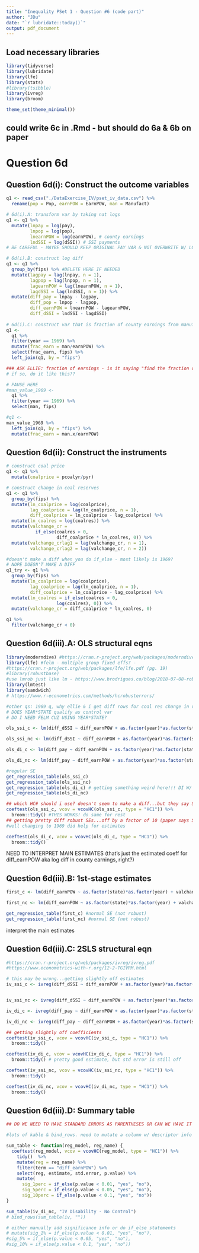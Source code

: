 ```yaml
---
title: "Inequality PSet 1 - Question #6 (code part)"
author: "JDu"
date: "`r lubridate::today()`"
output: pdf_document
---
```


## Load necessary libraries
```r
library(tidyverse)
library(lubridate)
library(lfe)
library(stats)
#library(tsibble)
library(ivreg)
library(broom)

theme_set(theme_minimal())
```

## could write 6c in .Rmd - but should do 6a & 6b on paper

# Question 6d

## Question 6d(i): Construct the outcome variables

```r
q1 <- read_csv("./DataExercise_IV/pset_iv_data.csv") %>%
  rename(pop = Pop, earnPOW = EarnPOW, man = Manufact)

# 6d(i).A: transform var by taking nat logs
q1 <- q1 %>%
  mutate(lnpay = log(pay),
         lnpop = log(pop),
         lnearnPOW = log(earnPOW), # county earnings
         lndSSI = log(dSSI)) # SSI payments 
# BE CAREFUL - MAYBE SHOULD KEEP ORIGINAL PAY VAR & NOT OVERWRITE W/ LOG VERSIONS?

# 6d(i).B: construct log diff
q1 <- q1 %>%
  group_by(fips) %>% #DELETE HERE IF NEEDED
  mutate(lagpay = lag(lnpay, n = 1),
         lagpop = lag(lnpop, n = 1),
         lagearnPOW = lag(lnearnPOW, n = 1),
         lagdSSI = lag(lndSSI, n = 1)) %>%
  mutate(diff_pay = lnpay - lagpay,
         diff_pop = lnpop - lagpop,
         diff_earnPOW = lnearnPOW - lagearnPOW,
         diff_dSSI = lndSSI - lagdSSI) 
  
# 6d(i).C: construct var that is fraction of county earnings from manufacturing in 1969
q1 <- 
  q1 %>%
  filter(year == 1969) %>%
  mutate(frac_earn = man/earnPOW) %>%
  select(frac_earn, fips) %>%
  left_join(q1, by = "fips")

### ASK ELLIE: fraction of earnings - is it saying "find the fraction of county earnings in every yr compared to the 1969 value of manufacturing)?
# if so, do it like this??

# PAUSE HERE
#man_value_1969 <- 
  q1 %>%
  filter(year == 1969) %>%
  select(man, fips) 

#q1 <- 
man_value_1969 %>%
  left_join(q1, by = "fips") %>%
  mutate(frac_earn = man.x/earnPOW) 
```

## Question 6d(ii): Construct the instruments

```r
# construct coal price
q1 <- q1 %>%
  mutate(coalprice = pcoalyr/pyr)

# construct change in coal reserves
q1 <- q1 %>%
  group_by(fips) %>%
  mutate(ln_coalprice = log(coalprice),
         lag_coalprice = lag(ln_coalprice, n = 1),
         diff_coalprice = ln_coalprice - lag_coalprice) %>%
  mutate(ln_coalres = log(coalres)) %>%
  mutate(valchange_cr = 
           if_else(coalres > 0,
                   diff_coalprice * ln_coalres, 0)) %>%
  mutate(valchange_crlag1 = lag(valchange_cr, n = 1),
         valchange_crlag2 = lag(valchange_cr, n = 2))

#doesn't make a diff when you do if_else - most likely is 1969?
# NOPE DOESN'T MAKE A DIFF
q1_try <- q1 %>%
  group_by(fips) %>%
  mutate(ln_coalprice = log(coalprice),
         lag_coalprice = lag(ln_coalprice, n = 1),
         diff_coalprice = ln_coalprice - lag_coalprice) %>%
  mutate(ln_coalres = if_else(coalres > 0,
                   log(coalres), 0)) %>%
  mutate(valchange_cr = diff_coalprice * ln_coalres, 0) 

q1 %>%
  filter(valchange_cr < 0)
```


## Question 6d(iii).A: OLS structural eqns

```r
library(moderndive) #https://cran.r-project.org/web/packages/moderndive/vignettes/why-moderndive.html
library(lfe) #felm - multiple group fixed effs? - 
#https://cran.r-project.org/web/packages/lfe/lfe.pdf (pg. 19)
#library(robustbase) 
#use lmrob just like lm - https://www.brodrigues.co/blog/2018-07-08-rob_stderr/
library(lmtest)
library(sandwich)
# https://www.r-econometrics.com/methods/hcrobusterrors/

#other qs: 1969 q, why ellie & i get diff rows for coal res change in value
# DOES YEAR*STATE qualify as control var
# DO I NEED FELM CUZ USING YEAR*STATE?

ols_ssi_c <- lm(diff_dSSI ~ diff_earnPOW + as.factor(year)*as.factor(state) + msa + lnpop + diff_pop + frac_earn, data = q1)

ols_ssi_nc <- lm(diff_dSSI ~ diff_earnPOW + as.factor(year)*as.factor(state), data = q1)

ols_di_c <- lm(diff_pay ~ diff_earnPOW + as.factor(year)*as.factor(state) + msa + lnpop + diff_pop + frac_earn, data = q1)

ols_di_nc <- lm(diff_pay ~ diff_earnPOW + as.factor(year)*as.factor(state), data = q1)

#regular SE
get_regression_table(ols_ssi_c)
get_regression_table(ols_ssi_nc)
get_regression_table(ols_di_c) # getting something weird here!!! DI W/ CONTROL VAR
get_regression_table(ols_di_nc)

## which HC# should i use? doesn't seem to make a diff...but they say Stata's results same as "HC1"
coeftest(ols_ssi_c, vcov = vcovHC(ols_ssi_c, type = "HC1")) %>%
  broom::tidy() #THIS WORKS! do same for rest
## getting pretty diff robust SEs...off by a factor of 10 (paper says SE of 1.58) - maybe Ellie's right & # of rows should be ~150. 
#well changing to 1969 did help for estimates

coeftest(ols_di_c, vcov = vcovHC(ols_di_c, type = "HC1")) %>%
  broom::tidy()
```

NEED TO INTERPRET MAIN ESTIMATES (that's just the estimated coeff for diff_earnPOW aka log diff in county earnings, right?)

## Question 6d(iii).B: 1st-stage estimates

```r
first_c <- lm(diff_earnPOW ~ as.factor(state)*as.factor(year) + valchange_cr + msa + lnpop + diff_pop + frac_earn, data = q1)

first_nc <- lm(diff_earnPOW ~ as.factor(state)*as.factor(year) + valchange_cr, data = q1)

get_regression_table(first_c) #normal SE (not robust)
get_regression_table(first_nc) #normal SE (not robust)
```

interpret the main estimates

## Question 6d(iii).C: 2SLS structural eqn

```r
#https://cran.r-project.org/web/packages/ivreg/ivreg.pdf
#https://www.econometrics-with-r.org/12-2-TGIVRM.html

# this may be wrong...getting slightly off estimates
iv_ssi_c <- ivreg(diff_dSSI ~ diff_earnPOW + as.factor(year)*as.factor(state) + msa + lnpop + diff_pop + frac_earn | valchange_cr + valchange_crlag1 + valchange_crlag2 + as.factor(year)*as.factor(state) + msa + lnpop + diff_pop + frac_earn, data = q1)


iv_ssi_nc <- ivreg(diff_dSSI ~ diff_earnPOW + as.factor(year)*as.factor(state) | valchange_cr + valchange_crlag1 + valchange_crlag2 + as.factor(year)*as.factor(state), data = q1)

iv_di_c <- ivreg(diff_pay ~ diff_earnPOW + as.factor(year)*as.factor(state) + msa + lnpop + diff_pop + frac_earn | valchange_cr + valchange_crlag1 + valchange_crlag2 + as.factor(year)*as.factor(state) + msa + lnpop + diff_pop + frac_earn, data = q1)

iv_di_nc <- ivreg(diff_pay ~ diff_earnPOW + as.factor(year)*as.factor(state) | valchange_cr + valchange_crlag1 + valchange_crlag2 + as.factor(year)*as.factor(state), data = q1)

## getting slightly off coefficients
coeftest(iv_ssi_c, vcov = vcovHC(iv_ssi_c, type = "HC1")) %>%
  broom::tidy() 

coeftest(iv_di_c, vcov = vcovHC(iv_di_c, type = "HC1")) %>%
  broom::tidy() # pretty good estimate, but std error is still off

coeftest(iv_ssi_nc, vcov = vcovHC(iv_ssi_nc, type = "HC1")) %>%
  broom::tidy() 

coeftest(iv_di_nc, vcov = vcovHC(iv_di_nc, type = "HC1")) %>%
  broom::tidy() 


```


## Question 6d(iii).D: Summary table

```r
## DO WE NEED TO HAVE STANDARD ERRORS AS PARENTHESES OR CAN WE HAVE IT AS A SEPARATE COLUMN?

#lots of kable & bind_rows. need to mutate a column w/ descriptor info on which regression (e.g. ols, control/nc) the coeff corresponds to

sum_table <- function(reg_model, reg_name) {
  coeftest(reg_model, vcov = vcovHC(reg_model, type = "HC1")) %>%
    tidy()  %>%
    mutate(reg = reg_name) %>%
    filter(term == "diff_earnPOW") %>%
    select(reg, estimate, std.error, p.value) %>%
    mutate(
      sig_1perc = if_else(p.value < 0.01, "yes", "no"),
      sig_5perc = if_else(p.value < 0.05, "yes", "no"),
      sig_10perc = if_else(p.value < 0.1, "yes", "no"))
}

sum_table(iv_di_nc, "IV Disability - No Control")
# bind_rows(sum_table(iv, ""))

# either manually add significance info or do if_else statements
# mutate(sig_1% = if_else(p.value < 0.01, "yes", "no"),
#sig_5% = if_else(p.value < 0.05, "yes", "no"),
#sig_10% = if_else(p.value < 0.1, "yes", "no"))


```

